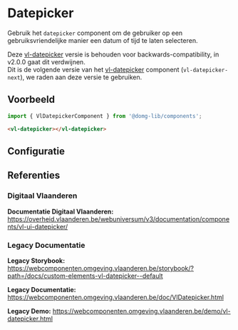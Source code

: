 
# Datepicker

Gebruik het `datepicker` component om de gebruiker op een gebruiksvriendelijke manier een datum of tijd te laten selecteren.

Deze [vl-datepicker](?path=/story/components-datepicker--datepicker-default) versie is behouden voor backwards-compatibility, in v2.0.0 gaat dit verdwijnen.<br/>
Dit is de volgende versie van het [vl-datepicker](?path=/docs/components-next-form-datepicker--datepicker-default) component (`vl-datepicker-next`), we raden aan deze versie te gebruiken.<br />

## Voorbeeld

```js
import { VlDatepickerComponent } from '@domg-lib/components';
```

```html
<vl-datepicker></vl-datepicker>
```

<DocsStory id="components-datepicker--datepicker-default" />

## Configuratie

<ArgsTable story={PRIMARY_STORY} />

## Referenties

### Digitaal Vlaanderen

**Documentatie Digitaal Vlaanderen:** https://overheid.vlaanderen.be/webuniversum/v3/documentation/components/vl-ui-datepicker/

### Legacy Documentatie

**Legacy Storybook:** https://webcomponenten.omgeving.vlaanderen.be/storybook/?path=/docs/custom-elements-vl-datepicker--default

**Legacy Documentatie:** https://webcomponenten.omgeving.vlaanderen.be/doc/VlDatepicker.html

**Legacy Demo:** https://webcomponenten.omgeving.vlaanderen.be/demo/vl-datepicker.html

